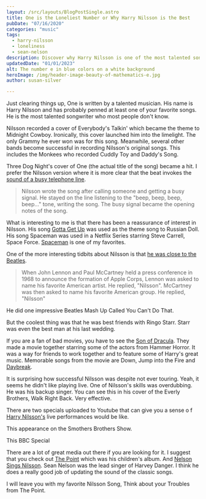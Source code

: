 ```yaml
---
layout: /src/layouts/BlogPostSingle.astro
title: One is the Loneliest Number or Why Harry Nilsson is the Best
pubDate: "07/16/2020"
categories: "music"
tags: 
  - harry-nilsson
  - loneliness
  - sean-nelson
description: Discover why Harry Nilsson is one of the most talented songwriters you’ve probably never heard of in this blog on "One" by Harry Nilsson. From his hit cover of Everybody’s Talkin' to his friendship with The Beatles, learn about the fascinating life and music of this underrated artist. 
updatedDate: "01/01/2023"
alt: The number e in blue colors on a white background
heroImage: /img/header-image-beauty-of-mathematics-e.jpg
author: susan-silver

---
```


Just clearing things up, One is written by a talented musician. His name is Harry Nilsson and has probably 
penned at least one of your favorite songs. He is the most talented songwriter who most people don't know.

Nilsson recorded a cover of Everybody's Talkin' which became the theme to Midnight Cowboy. Ironically, 
this cover launched him into the limelight. The only Grammy he ever won was for this song. Meanwhile, several other bands
 become successful in recording Nilsson's original songs. This includes the Monkees who recorded Cuddly Toy and Daddy's Song.

Three Dog Night's cover of One (the actual title of the song) became a hit. I prefer the Nilsson version where it is more 
clear that the beat invokes the [sound of a busy telephone line](https://en.wikipedia.org/wiki/One_(Harry_Nilsson_song)).

> Nilsson wrote the song after calling someone and getting a busy signal. He stayed on the line listening to the "beep, beep, beep, beep..." tone, writing the song. The busy signal became the opening notes of the song.

<YouTube id="https://www.youtube.com/watch?v=DYzY7-V5vxY" />

What is interesting to me is that there has been a reassurance of interest in Nilsson. 
His song [Gotta Get Up](https://www.youtube.com/watch?v=6jRh2PRa1tU) was used as the theme song to Russian Doll.
 His song Spaceman was used in a Netflix Series starring Steve Carrell, Space Force. [Spaceman](https://www.youtube.com/watch?v=fND5WUxwi_Y) 
 is one of my favorites.

One of the more interesting tidbits about Nilsson is that [he was close to the Beatles](https://en.wikipedia.org/wiki/Harry_Nilsson).

> When John Lennon and Paul McCartney held a press conference in 1968 to announce the formation of Apple Corps, Lennon was asked to name his favorite American artist. He replied, "Nilsson". McCartney was then asked to name his favorite American group. He replied, "Nilsson"

He did one impressive Beatles Mash Up Called You Can't Do That.

<YouTube id="https://www.youtube.com/watch?v=TqDB4-mJpx0" />

But the coolest thing was that he was best friends with Ringo Starr. Starr was even the best man at his last wedding.

If you are a fan of bad movies, you have to see the [Son of Dracula](https://www.youtube.com/watch?v=cfkHN_QxNcw). 
They made a movie together starring some of the actors from Hammer Horror. It was a way for friends to work together
 and to feature some of Harry's great music. Memorable songs from the movie are Down, Jump into the Fire 
 and [Daybreak](https://www.youtube.com/watch?v=ZI0ieDfbRWg).

It is surprising how successful Nilsson was despite not ever touring. Yeah, it seems he didn't like playing live. 
One of Nilsson's skills was overdubbing. He was his backup singer. You can see this in his cover of the Everly Brothers,
 Walk Right Back. Very effective.

<YouTube id="https://www.youtube.com/watch?v=bJJuHb8lpIA" />

There are two specials uploaded to Youtube that can give you a sense o
f [Harry Nilsson's](https://beautyofmathematics.com/tag/harry-nilsson/) live performances would be like.

This appearance on the Smothers Brothers Show.

<YouTube id="https://www.youtube.com/watch?v=Bzpz4sQdQGw" />

This BBC Special

<YouTube id="https://www.youtube.com/watch?v=w0rOOdjQUIU" />

There are a lot of great media out there if you are looking for it. I suggest that you check out
 [The Point](https://www.npr.org/2020/02/15/806149966/50-years-of-the-point-harry-nilsson-s-wonderful-weird-musical-fable) which was 
 his children's album. And [Nelson Sings Nilsson](https://soundcloud.com/actualseannelson/sets/nelson-sings-nilsson-2019). Sean Nelson
  was the lead singer of Harvey Danger. I think he does a really good job of updating the sound of the classic songs.

I will leave you with my favorite Nilsson Song, Think about your Troubles from The Point.

<YouTube id="https://www.youtube.com/watch?v=3g7ZvXo-qtA" />
